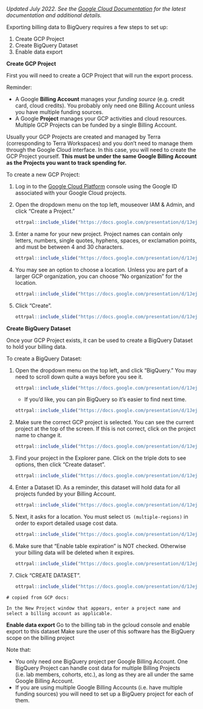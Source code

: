 
*Updated July 2022.  See the [Google Cloud Documentation](https://cloud.google.com/billing/docs/how-to/export-data-bigquery-setup) for the latest documentation and additional details.*

Exporting billing data to BigQuery requires a few steps to set up:

1. Create GCP Project
1. Create BigQuery Dataset
1. Enable data export

**Create GCP Project**

First you will need to create a GCP Project that will run the export process.  

::: {.fyi}
Reminder:

- A Google **Billing Account** manages your *funding source* (e.g. credit card, cloud credits).  You probably only need one Billing Account unless you have multiple funding sources.
- A Google **Project** manages your GCP activities and cloud resources.  Multiple GCP Projects can be funded by a single Billing Account.
:::

Usually your GCP Projects are created and managed by Terra (corresponding to Terra Workspaces) and you don't need to manage them through the Google Cloud interface. In this case, you will need to create the GCP Project yourself. **This must be under the same Google Billing Account as the Projects you want to track spending for.**


To create a new GCP Project:

1. Log in to the [Google Cloud Platform](https://console.cloud.google.com/) console using the Google ID associated with your Google Cloud projects.

1. Open the dropdown menu on the top left, mouseover IAM & Admin, and click “Create a Project.”

    ```r
ottrpal::include_slide("https://docs.google.com/presentation/d/1JejmHJHLTF-eywlZs5GUQXb82FCGM5wIUNrbVKlJcrY/edit#slide=id.g13d748460ee_0_3")
    ```
    
1. Enter a name for your new project.   Project names can contain only letters, numbers, single quotes, hyphens, spaces, or exclamation points, and must be between 4 and 30 characters.

    ```r
ottrpal::include_slide("https://docs.google.com/presentation/d/1JejmHJHLTF-eywlZs5GUQXb82FCGM5wIUNrbVKlJcrY/edit#slide=id.g13d748460ee_0_153")
    ```

1. You may see an option to choose a location.  Unless you are part of a larger GCP organization, you can choose “No organization” for the location.

    ```r
ottrpal::include_slide("https://docs.google.com/presentation/d/1JejmHJHLTF-eywlZs5GUQXb82FCGM5wIUNrbVKlJcrY/edit#slide=id.g13d748460ee_0_172")
    ```

1. Click "Create".

    ```r
ottrpal::include_slide("https://docs.google.com/presentation/d/1JejmHJHLTF-eywlZs5GUQXb82FCGM5wIUNrbVKlJcrY/edit#slide=id.g13d748460ee_0_166")
    ```


**Create BigQuery Dataset**

Once your GCP Project exists, it can be used to create a BigQuery Dataset to hold your billing data.

To create a BigQuery Dataset:

1. Open the dropdown menu on the top left, and click “BigQuery.”  You may need to scroll down quite a ways before you see it.

    ```r
ottrpal::include_slide("https://docs.google.com/presentation/d/1JejmHJHLTF-eywlZs5GUQXb82FCGM5wIUNrbVKlJcrY/edit#slide=id.g13d748460ee_0_183")
    ```

    - If you’d like, you can pin BigQuery so it’s easier to find next time.
    
    ```r
ottrpal::include_slide("https://docs.google.com/presentation/d/1JejmHJHLTF-eywlZs5GUQXb82FCGM5wIUNrbVKlJcrY/edit#slide=id.g13d748460ee_0_189")
    ```

1. Make sure the correct GCP project is selected.  You can see the current project at the top of the screen.  If this is not correct, click on the project name to change it.

    ```r
ottrpal::include_slide("https://docs.google.com/presentation/d/1JejmHJHLTF-eywlZs5GUQXb82FCGM5wIUNrbVKlJcrY/edit#slide=id.g13d748460ee_0_195")
    ```

1. Find your project in the Explorer pane.  Click on the triple dots to see options, then click “Create dataset”.

    ```r
ottrpal::include_slide("https://docs.google.com/presentation/d/1JejmHJHLTF-eywlZs5GUQXb82FCGM5wIUNrbVKlJcrY/edit#slide=id.g13d748460ee_0_208")
    ```

1. Enter a Dataset ID.  As a reminder, this dataset will hold data for all projects funded by your Billing Account.

    ```r
ottrpal::include_slide("https://docs.google.com/presentation/d/1JejmHJHLTF-eywlZs5GUQXb82FCGM5wIUNrbVKlJcrY/edit#slide=id.g13d748460ee_0_215")
    ```

1. Next, it asks for a location.  You must select `US (multiple-regions)` in order to export detailed usage cost data.

    ```r
ottrpal::include_slide("https://docs.google.com/presentation/d/1JejmHJHLTF-eywlZs5GUQXb82FCGM5wIUNrbVKlJcrY/edit#slide=id.g13d748460ee_0_221")
    ```

1. Make sure that “Enable table expiration” is NOT checked.  Otherwise your billing data will be deleted when it expires.

    ```r
ottrpal::include_slide("https://docs.google.com/presentation/d/1JejmHJHLTF-eywlZs5GUQXb82FCGM5wIUNrbVKlJcrY/edit#slide=id.g13d748460ee_0_227")
    ```

1. Click “CREATE DATASET”.

    ```r
ottrpal::include_slide("https://docs.google.com/presentation/d/1JejmHJHLTF-eywlZs5GUQXb82FCGM5wIUNrbVKlJcrY/edit#slide=id.g13d748460ee_0_233")
    ```


```
# copied from GCP docs:

In the New Project window that appears, enter a project name and select a billing account as applicable.

```

**Enable data export**
	Go to the billing tab in the gcloud console and enable export to this dataset
Make sure the user of this software has the BigQuery scope on the billing project


Note that:

- You only need one BigQuery project per Google Billing Account. One BigQuery Project can handle cost data for multiple Billing Projects (i.e. lab members, cohorts, etc.), as long as they are all under the same Google Billing Account.
- If you are using multiple Google Billing Accounts (i.e. have multiple funding sources) you will need to set up a BigQuery project for each of them.

